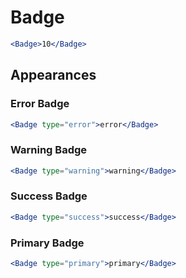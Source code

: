 
# Badge

<Documenter component={Badge}>

```jsx preview
<Badge>10</Badge>
```

</Documenter>


## Appearances

### Error Badge

```jsx preview
<Badge type="error">error</Badge>
```

### Warning Badge

```jsx preview
<Badge type="warning">warning</Badge>
```

### Success Badge

```jsx preview
<Badge type="success">success</Badge>
```

### Primary Badge

```jsx preview
<Badge type="primary">primary</Badge>
```
